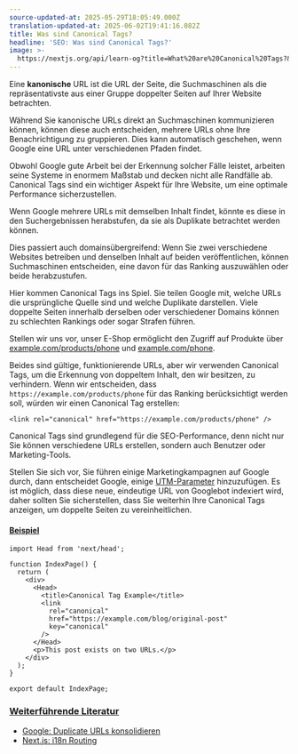 ```yaml
---
source-updated-at: 2025-05-29T18:05:49.000Z
translation-updated-at: 2025-06-02T19:41:16.082Z
title: Was sind Canonical Tags?
headline: 'SEO: Was sind Canonical Tags?'
image: >-
  https://nextjs.org/api/learn-og?title=What%20are%20Canonical%20Tags?&amp;chapter=9
---
```


Eine **kanonische** URL ist die URL der Seite, die Suchmaschinen als die repräsentativste aus einer Gruppe doppelter Seiten auf Ihrer Website betrachten.

Während Sie kanonische URLs direkt an Suchmaschinen kommunizieren können, können diese auch entscheiden, mehrere URLs ohne Ihre Benachrichtigung zu gruppieren. Dies kann automatisch geschehen, wenn Google eine URL unter verschiedenen Pfaden findet.

Obwohl Google gute Arbeit bei der Erkennung solcher Fälle leistet, arbeiten seine Systeme in enormem Maßstab und decken nicht alle Randfälle ab. Canonical Tags sind ein wichtiger Aspekt für Ihre Website, um eine optimale Performance sicherzustellen.

Wenn Google mehrere URLs mit demselben Inhalt findet, könnte es diese in den Suchergebnissen herabstufen, da sie als Duplikate betrachtet werden können.

Dies passiert auch domainsübergreifend: Wenn Sie zwei verschiedene Websites betreiben und denselben Inhalt auf beiden veröffentlichen, können Suchmaschinen entscheiden, eine davon für das Ranking auszuwählen oder beide herabzustufen.

Hier kommen Canonical Tags ins Spiel. Sie teilen Google mit, welche URLs die ursprüngliche Quelle sind und welche Duplikate darstellen. Viele doppelte Seiten innerhalb derselben oder verschiedener Domains können zu schlechten Rankings oder sogar Strafen führen.

Stellen wir uns vor, unser E-Shop ermöglicht den Zugriff auf Produkte über [example.com/products/phone](https://example.com/products/phone) und [example.com/phone](http://example.com/phone).

Beides sind gültige, funktionierende URLs, aber wir verwenden Canonical Tags, um die Erkennung von doppeltem Inhalt, den wir besitzen, zu verhindern. Wenn wir entscheiden, dass `https://example.com/products/phone` für das Ranking berücksichtigt werden soll, würden wir einen Canonical Tag erstellen:

```
<link rel="canonical" href="https://example.com/products/phone" />
```

Canonical Tags sind grundlegend für die SEO-Performance, denn nicht nur Sie können verschiedene URLs erstellen, sondern auch Benutzer oder Marketing-Tools.

Stellen Sie sich vor, Sie führen einige Marketingkampagnen auf Google durch, dann entscheidet Google, einige [UTM-Parameter](https://ga-dev-tools.appspot.com/campaign-url-builder/) hinzuzufügen. Es ist möglich, dass diese neue, eindeutige URL von Googlebot indexiert wird, daher sollten Sie sicherstellen, dass Sie weiterhin Ihre Canonical Tags anzeigen, um doppelte Seiten zu vereinheitlichen.

#### [Beispiel](#example)

```
import Head from 'next/head';
 
function IndexPage() {
  return (
    <div>
      <Head>
        <title>Canonical Tag Example</title>
        <link
          rel="canonical"
          href="https://example.com/blog/original-post"
          key="canonical"
        />
      </Head>
      <p>This post exists on two URLs.</p>
    </div>
  );
}
 
export default IndexPage;
```

### [Weiterführende Literatur](#further-reading)

*   [Google: Duplicate URLs konsolidieren](https://developers.google.com/search/docs/advanced/crawling/consolidate-duplicate-urls)
*   [Next.js: i18n Routing](https://nextjs.org/docs/advanced-features/i18n-routing)